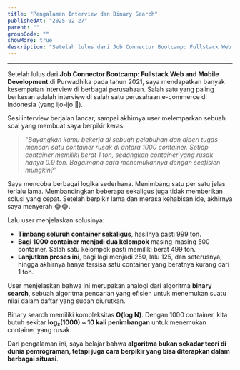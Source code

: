 ```yaml
---
title: "Pengalaman Interview dan Binary Search"
publishedAt: "2025-02-27"
parent: ""
groupCode: ""
showMore: true
description: "Setelah lulus dari Job Connector Bootcamp: Fullstack Web and Mobile Development di Purwadhika pada tahun 2021.."
---
```


---

Setelah lulus dari **Job Connector Bootcamp: Fullstack Web and Mobile Development** di Purwadhika pada tahun 2021, saya mendapatkan banyak kesempatan interview di berbagai perusahaan. Salah satu yang paling berkesan adalah interview di salah satu perusahaan e-commerce di Indonesia (yang ijo-ijo 🍏).

Sesi interview berjalan lancar, sampai akhirnya user melemparkan sebuah soal yang membuat saya berpikir keras:

> _"Bayangkan kamu bekerja di sebuah pelabuhan dan diberi tugas mencari satu container rusak di antara 1000 container. Setiap container memiliki berat 1 ton, sedangkan container yang rusak hanya 0.9 ton. Bagaimana cara menemukannya dengan seefisien mungkin?"_

Saya mencoba berbagai logika sederhana. Menimbang satu per satu jelas terlalu lama. Membandingkan beberapa sekaligus juga tidak memberikan solusi yang cepat. Setelah berpikir lama dan merasa kehabisan ide, akhirnya saya menyerah 😂😂.

Lalu user menjelaskan solusinya:

- **Timbang seluruh container sekaligus**, hasilnya pasti 999 ton.
- **Bagi 1000 container menjadi dua kelompok** masing-masing 500 container. Salah satu kelompok pasti memiliki berat 499 ton.
- **Lanjutkan proses ini**, bagi lagi menjadi 250, lalu 125, dan seterusnya, hingga akhirnya hanya tersisa satu container yang beratnya kurang dari 1 ton.

User menjelaskan bahwa ini merupakan analogi dari algoritma **binary search**, sebuah algoritma pencarian yang efisien untuk menemukan suatu nilai dalam daftar yang sudah diurutkan.

Binary search memiliki kompleksitas **O(log N)**.
Dengan 1000 container, kita butuh sekitar **log₂(1000) ≈ 10 kali penimbangan** untuk menemukan container yang rusak.

Dari pengalaman ini, saya belajar bahwa **algoritma bukan sekadar teori di dunia pemrograman, tetapi juga cara berpikir yang bisa diterapkan dalam berbagai situasi**.

